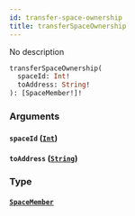 ```yaml
---
id: transfer-space-ownership
title: transferSpaceOwnership
---
```



No description

```graphql
transferSpaceOwnership(
  spaceId: Int!
  toAddress: String!
): [SpaceMember!]!
```


### Arguments

#### `spaceId` ([`Int`](../../references/scalars/int))




#### `toAddress` ([`String`](../../references/scalars/string))




### Type

#### [`SpaceMember`](../../references/objects/space-member) 







